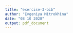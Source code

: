 ```yaml
---
title: "exercise-3-bib"
author: "Evgeniya Mitrokhina"
date: "08 10 2020"
output: pdf_document
---
```


\section{Comments}
